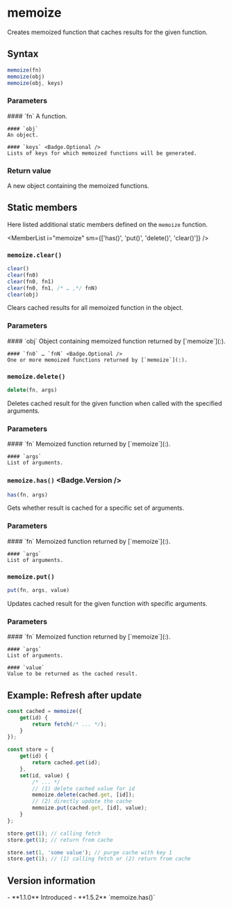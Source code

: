 <Module name="@misonou/react-app-utils" />

# memoize

Creates memoized function that caches results for the given function.

## Syntax

```javascript
memoize(fn)
memoize(obj)
memoize(obj, keys)
```

### Parameters

<dl>
    #### `fn`
    A function.

    #### `obj`
    An object.

    #### `keys` <Badge.Optional />
    Lists of keys for which memoized functions will be generated.

</dl>

### Return value

A new object containing the memoized functions.

## Static members

Here listed additional static members defined on the `memoize` function.

<MemberList
    i="memoize"
    sm={['has()', 'put()', 'delete()', 'clear()']}
/>

### `memoize.clear()`

```javascript
clear()
clear(fn0)
clear(fn0, fn1)
clear(fn0, fn1, /* … ,*/ fnN)
clear(obj)
```

Clears cached results for all memoized function in the object.

### Parameters

<dl>
    #### `obj`
    Object containing memoized function returned by [`memoize`](:).

    #### `fn0` … `fnN` <Badge.Optional />
    One or more memoized functions returned by [`memoize`](:).

</dl>

### `memoize.delete()`

```javascript
delete(fn, args)
```

Deletes cached result for the given function when called with the specified arguments.

### Parameters

<dl>
    #### `fn`
    Memoized function returned by [`memoize`](:).

    #### `args`
    List of arguments.

</dl>

### `memoize.has()` <Badge.Version />

```javascript
has(fn, args)
```

Gets whether result is cached for a specific set of arguments.

### Parameters

<dl>
    #### `fn`
    Memoized function returned by [`memoize`](:).

    #### `args`
    List of arguments.

</dl>

### `memoize.put()`

```javascript
put(fn, args, value)
```

Updates cached result for the given function with specific arguments.

### Parameters

<dl>
    #### `fn`
    Memoized function returned by [`memoize`](:).

    #### `args`
    List of arguments.

    #### `value`
    Value to be returned as the cached result.

</dl>

## Example: Refresh after update

```javascript
const cached = memoize({
    get(id) {
        return fetch(/* ... */);
    }
});

const store = {
    get(id) {
        return cached.get(id);
    },
    set(id, value) {
        /* ... */
        // (1) delete cached value for id
        memoize.delete(cached.get, [id]);
        // (2) directly update the cache
        memoize.put(cached.get, [id], value);
    }
};

store.get(1); // calling fetch
store.get(1); // return from cache

store.set(1, 'some value'); // purge cache with key 1
store.get(1); // (1) calling fetch or (2) return from cache
```

## Version information

<VersionTimeline module="@misonou/react-app-utils">
- **1.1.0** Introduced
- **1.5.2** `memoize.has()`
</VersionTimeline>
